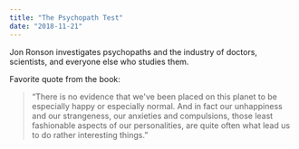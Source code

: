 ```yaml
---
title: "The Psychopath Test"
date: "2018-11-21"
---
```


Jon Ronson investigates psychopaths and the industry of doctors, scientists, and everyone else who studies them.

Favorite quote from the book:

> “There is no evidence that we've been placed on this planet to be especially happy or especially normal. And in fact our unhappiness and our strangeness, our anxieties and compulsions, those least fashionable aspects of our personalities, are quite often what lead us to do rather interesting things.”
